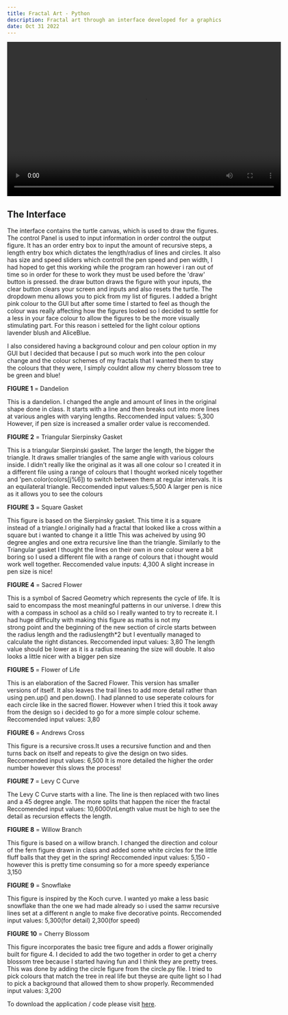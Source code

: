 ```yaml
---
title: Fractal Art - Python
description: Fractal art through an interface developed for a graphics for digital media module using Turtle Graphics 
date: Oct 31 2022
---
```

<video width="640" height="360" src="./public/videos/turtle.mp4" type="video/mp4" controls>
    
    Your browser does not support the video tag.
</video>

## The Interface

The interface contains the turtle canvas, which is used to draw the figures.
The control Panel is used to input information in order control the output 
figure. It has an order entry box to input the amount of recursive steps,
a length entry box which dictates the length/radius of lines and circles.
It also has size and speed sliders which controll the pen speed and pen width,
I had hoped to get this working while the program ran however i ran out of time
so in order for these to work they must be used before the 'draw' button
is pressed.
the draw button draws the figure with your inputs, the clear button clears your
screen and inputs and also resets the turtle. 
The dropdown menu allows you to pick from my list of figures.
I added a bright pink colour to the GUI but after some time I started to feel 
as though the colour was really affecting how the figures looked so I decided 
to settle for a less in your face colour to allow the figures to be the more 
visually stimulating part. For this reason i setteled for the light colour 
options lavender blush and AliceBlue.

I also considered having a background colour and pen colour option in my GUI
but I decided that because I put so much work into the pen colour change and 
the colour schemes of my fractals that I wanted them to stay the colours that
they were, I simply couldnt allow my cherry blossom tree to be green and blue!

**FIGURE 1** = Dandelion

This is a dandelion. I changed the angle and amount of lines in the original 
shape done in class.
It starts with a line and then breaks out into more lines at various angles 
with varying lengths. Reccomended input values: 5,300 
However, if pen size is increased a smaller order value is reccomended.


**FIGURE 2** = Triangular Sierpinsky Gasket

This is a triangular Sierpinski gasket.
The larger the length, the bigger the triangle. It draws smaller triangles of 
the same angle with various colours inside. 
I didn't really like the original as it was all one colour so I created it in 
a different file using a range of colours that I thought worked nicely together
and 'pen.color(colors[j%6]) to switch between them at regular intervals.
It is an equilateral triangle. 
Reccomended input values:5,500
A larger pen is nice as it allows you to see the colours


**FIGURE 3** = Square Gasket

This figure is based on the Sierpinsky gasket. This time it is a square
instead of a triangle.I originally had a fractal that  looked like a cross 
within a square but i wanted to change it a little This was acheived by using 
90 degree angles and one extra recursive line than the triangle. 
Similarly to the Triangular gasket I thought the lines on their own in one 
colour were a bit boring so I used a different file with a range of colours 
that i thought would work well together.
Reccomended value inputs: 4,300 A slight increase in pen size is nice!


**FIGURE 4** = Sacred Flower 

This is a symbol of Sacred Geometry which represents the cycle of life.
It is said to encompass the most meaningful patterns in our universe.
I drew this with a compass in school as a child so I really wanted to try to 
recreate it. I had huge difficulty with making this figure as maths is not my  
strong point and the beginning of the new section  of circle starts between the
radius length and the radiuslength*2 but I eventually managed to calculate the 
right distances. 
Reccomended input values: 3,80 The length value should be lower as it is a 
radius meaning the size will double.
It also looks a little nicer with a bigger pen size


**FIGURE 5** = Flower of Life

This is an elaboration of the Sacred Flower. This version has smaller versions 
of itself. It also leaves the trail lines to add more detail rather than using
pen.up() and pen.down(). I had planned to use seperate colours for each circle
like in the sacred flower. However when I tried this it took away from the 
design so i decided to go for a more simple colour scheme. 
Reccomended input values: 3,80

**FIGURE 6** = Andrews Cross

This figure is a recursive cross.It uses a recursive function and and 
then turns back on itself and repeats to give the design on two sides.
Reccomended input values: 6,500 
It is more detailed the higher the order number however this slows the process!

**FIGURE 7** = Levy C Curve

The Levy C Curve starts with a line. 
The line is then replaced with two lines and a 45 degree angle.
The more splits that happen the nicer the fractal 
Reccomended input values: 10,6000\nLength value must be high to see the 
detail as recursion effects the length.


**FIGURE 8** = Willow Branch

This figure is based on a willow branch. 
I changed the direction and colour of the fern figure drawn in class and 
added some white circles for the little fluff balls that they get in the 
spring! 
Reccomended input values: 5,150 - however this is pretty time consuming so for
a more speedy experiance 3,150


**FIGURE 9** = Snowflake

This figure is inspired by the Koch curve. 
I wanted yo make a less basic snowflake than the one we had made already 
so i used the samw recursive lines set at a different n angle to make five 
decorative points. 
Reccomended input values: 5,300(for detail) 2,300(for speed)


**FIGURE 10** = Cherry Blossom

This figure incorporates the basic tree figure and adds a flower originally 
built for figure 4. I decided to add the two together in order to get a cherry 
blossom tree because I started having fun and I think they are pretty trees. 
This was done by adding the circle figure from the circle.py file. I tried
to pick colours that match the tree in real life but theyse are quite light so 
I had to pick a background that allowed them to show properly.
Recommended input values: 3,200

To download the application / code please visit [here](https://github.com/Melxnie98/TurtleGraphicsFractals/tree/main).
